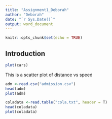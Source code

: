```yaml
---
title: "Assignment1_Deborah"
author: "Deborah"
date: "`r Sys.Date()`"
output: word_document
---
```


```r
knitr::opts_chunk$set(echo = TRUE)
```

## Introduction 

```r
plot(cars)
```
This is a scatter plot of distance vs speed 

```r
adm <-read.csv("admission.csv")
head(adm)
plot(adm)
```




```r
coladata <-read.table("cola.txt", header = T)
head(coladata)
plot(coladata)
```






